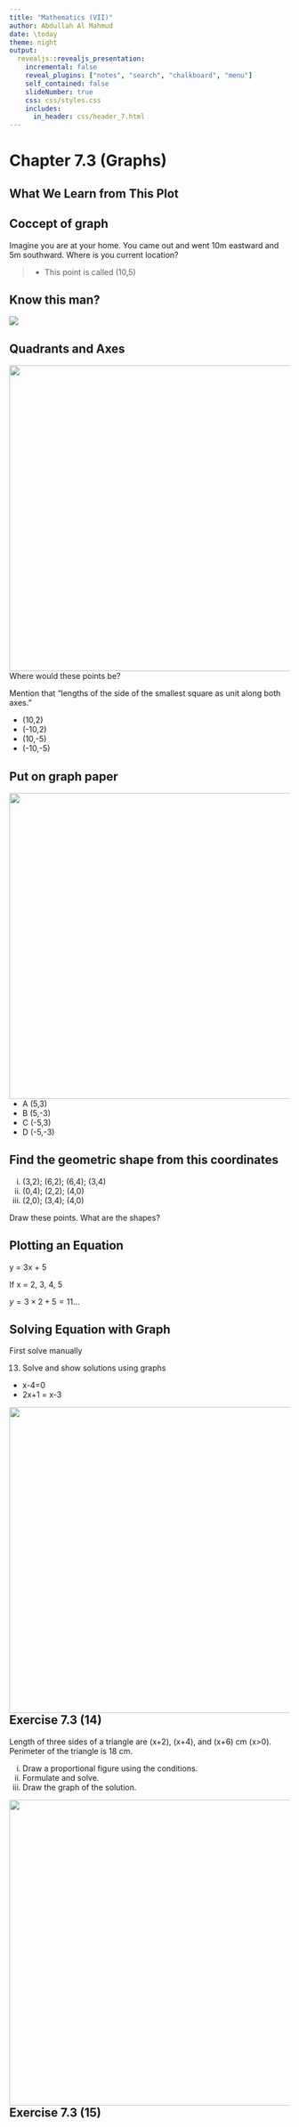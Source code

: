 ```yaml
---
title: "Mathematics (VII)"
author: Abdullah Al Mahmud
date: \today
theme: night
output: 
  revealjs::revealjs_presentation:
    incremental: false
    reveal_plugins: ["notes", "search", "chalkboard", "menu"]
    self_contained: false
    slideNumber: true
    css: css/styles.css
    includes:
      in_header: css/header_7.html
---
```


# Chapter 7.3 (Graphs)

## What We Learn from This Plot


## Coccept of graph 
Imagine you are at your home. You came out and went 10m eastward and 5m southward. Where is you current location? 


> - This point is called (10,5)

## Know this man? 
<img src="img/seven/rene-descartes.jpg">

## Quadrants and Axes

<img style="float: left" src="img/seven/graph.png" width ="550">

<div style="display: block">Where would these points be?

Mention that "lengths of the side of the smallest square as unit along both axes." 
</div>

- (10,2)
- (-10,2)
- (10,-5)
- (-10,-5)


## Put on graph paper

<img style="float: left" src="img/seven/graph-paper.png" width="550">

<div style="display: block">
- A (5,3)
- B (5,-3)
- C (-5,3)
- D (-5,-3)
</div>
## Find the geometric shape from this coordinates

i. (3,2); (6,2); (6,4); (3,4)
ii. (0,4); (2,2); (4,0)
iii. (2,0); (3,4); (4,0)

Draw these points. What are the shapes?

## Plotting an Equation

y = 3x + 5

If x = 2, 3, 4, 5

$y=3 \times 2 + 5 = 11$...

## Solving Equation with Graph

First solve manually 

13. Solve and show solutions using graphs

<div class="container">
<div class="col">
- x-4=0
- 2x+1 = x-3 
</div>
<div class="col">
<img style="float: left" src="img/seven/graph-paper.png" width ="550"> 
</div>
</div>

## Exercise 7.3 (14)
Length of three sides of a triangle are (x+2), (x+4), and (x+6) cm (x>0). Perimeter of the triangle is 18 cm. 

<div class="container">
<div class="col">
i. Draw a proportional figure using the conditions. 
ii. Formulate and solve. 
iii. Draw the graph of the solution. 
</div>
<div class="col">
<img style="float: left" src="img/seven/graph-paper.png" width ="550"> 
</div>
</div>

## Exercise 7.3 (15)